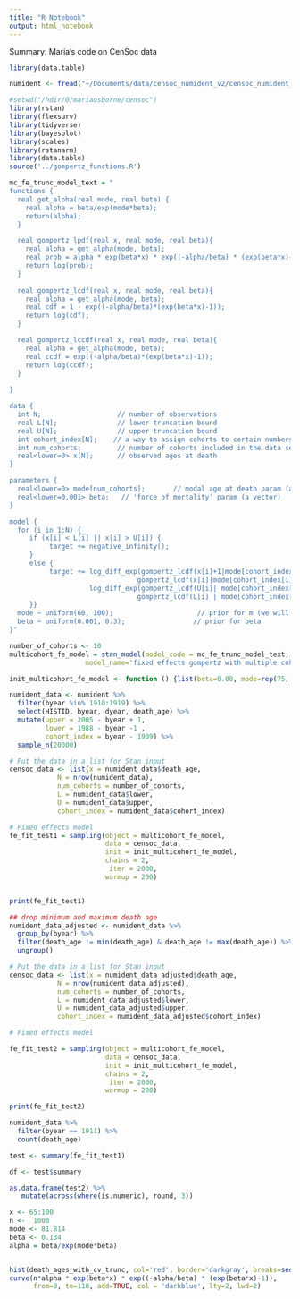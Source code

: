 ```yaml
---
title: "R Notebook"
output: html_notebook
---
```


Summary: Maria's code on CenSoc data

```r
library(data.table)
```

```r
numident <- fread("~/Documents/data/censoc_numident_v2/censoc_numident_v2.csv")
```

```r
#setwd("/hdir/0/mariaosborne/censoc")
library(rstan)
library(flexsurv)
library(tidyverse)
library(bayesplot)
library(scales)
library(rstanarm)
library(data.table)
source('../gompertz_functions.R')
```

```r
mc_fe_trunc_model_text = "
functions {
  real get_alpha(real mode, real beta) {
    real alpha = beta/exp(mode*beta);
    return(alpha);
  }

  real gompertz_lpdf(real x, real mode, real beta){
    real alpha = get_alpha(mode, beta);
    real prob = alpha * exp(beta*x) * exp((-alpha/beta) * (exp(beta*x)-1));
    return log(prob);
  }
 
  real gompertz_lcdf(real x, real mode, real beta){
    real alpha = get_alpha(mode, beta);
    real cdf = 1 - exp((-alpha/beta)*(exp(beta*x)-1));
    return log(cdf);
  }

  real gompertz_lccdf(real x, real mode, real beta){
    real alpha = get_alpha(mode, beta);
    real ccdf = exp((-alpha/beta)*(exp(beta*x)-1));
    return log(ccdf);
  }
 
}

data {
  int N;                   // number of observations
  real L[N];               // lower truncation bound 
  real U[N];               // upper truncation bound 
  int cohort_index[N];    // a way to assign cohorts to certain numbers
  int num_cohorts;         // number of cohorts included in the data set.
  real<lower=0> x[N];      // observed ages at death
}

parameters {
  real<lower=0> mode[num_cohorts];       // modal age at death param (a vector)
  real<lower=0.001> beta;   // 'force of mortality' param (a vector)
}

model {
  for (i in 1:N) {
     if (x[i] < L[i] || x[i] > U[i]) {
          target += negative_infinity();
     }
     else {
          target += log_diff_exp(gompertz_lcdf(x[i]+1|mode[cohort_index[i]], beta),
                                gompertz_lcdf(x[i]|mode[cohort_index[i]],beta)) -
                    log_diff_exp(gompertz_lcdf(U[i]| mode[cohort_index[i]], beta),
                                gompertz_lcdf(L[i] | mode[cohort_index[i]], beta));
     }}
  mode ~ uniform(60, 100);                     // prior for m (we will have priors be all the same regardless of cohort)
  beta ~ uniform(0.001, 0.3);                 // prior for beta
}"

number_of_cohorts <- 10 
multicohort_fe_model = stan_model(model_code = mc_fe_trunc_model_text,
                   model_name='fixed effects gompertz with multiple cohorts, common beta')

init_multicohort_fe_model <- function () {list(beta=0.08, mode=rep(75, number_of_cohorts))} 
```


```r
numident_data <- numident %>% 
  filter(byear %in% 1910:1919) %>% 
  select(HISTID, byear, dyear, death_age) %>% 
  mutate(upper = 2005 - byear + 1,
         lower = 1988 - byear -1 ,
         cohort_index = byear - 1909) %>% 
  sample_n(20000)

# Put the data in a list for Stan input
censoc_data <- list(x = numident_data$death_age,
            N = nrow(numident_data),
            num_cohorts = number_of_cohorts,
            L = numident_data$lower,
            U = numident_data$upper,
            cohort_index = numident_data$cohort_index)

# Fixed effects model
fe_fit_test1 = sampling(object = multicohort_fe_model, 
                        data = censoc_data,
                        init = init_multicohort_fe_model,
                        chains = 2,
                         iter = 2000,
                        warmup = 200)


print(fe_fit_test1)
```

```r
## drop minimum and maximum death age
numident_data_adjusted <- numident_data %>% 
  group_by(byear) %>% 
  filter(death_age != min(death_age) & death_age != max(death_age)) %>% 
  ungroup()
```

```r
# Put the data in a list for Stan input
censoc_data <- list(x = numident_data_adjusted$death_age,
            N = nrow(numident_data_adjusted),
            num_cohorts = number_of_cohorts,
            L = numident_data_adjusted$lower,
            U = numident_data_adjusted$upper,
            cohort_index = numident_data_adjusted$cohort_index)

# Fixed effects model

fe_fit_test2 = sampling(object = multicohort_fe_model, 
                        data = censoc_data,
                        init = init_multicohort_fe_model,
                        chains = 2,
                         iter = 2000,
                        warmup = 200)

print(fe_fit_test2) 
```

```r
numident_data %>% 
  filter(byear == 1911) %>% 
  count(death_age)
```



```r
test <- summary(fe_fit_test1)

df <- test$summary

as.data.frame(test2) %>% 
   mutate(across(where(is.numeric), round, 3))
```

```r
x <- 65:100
n <-  1000
mode <- 81.814
beta <- 0.134
alpha = beta/exp(mode*beta)


hist(death_ages_with_cv_trunc, col='red', border='darkgray', breaks=seq(0,110,1))
curve(n*alpha * exp(beta*x) * exp((-alpha/beta) * (exp(beta*x)-1)), 
      from=0, to=110, add=TRUE, col = 'darkblue', lty=2, lwd=2)
```


```r

```




